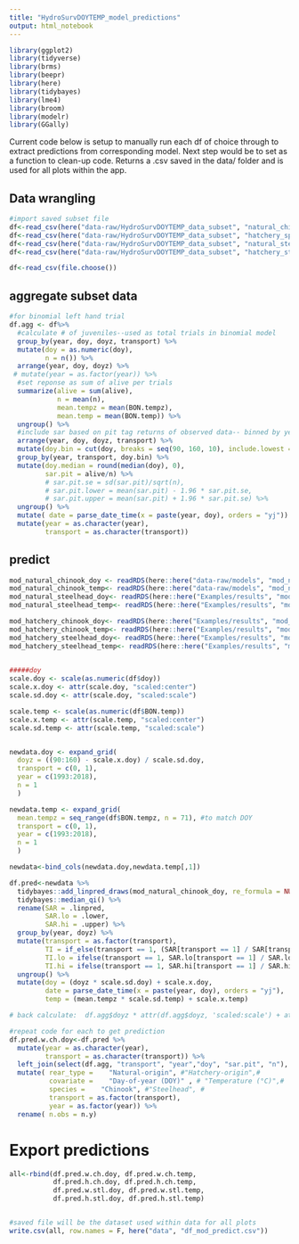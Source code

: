 ```yaml
---
title: "HydroSurvDOYTEMP_model_predictions"
output: html_notebook
---
```

```r
library(ggplot2)
library(tidyverse)
library(brms)
library(beepr)
library(here)
library(tidybayes)
library(lme4)
library(broom)
library(modelr)
library(GGally)
```



Current code below is setup to manually run each df of choice through to extract predictions from corresponding model. Next step would be to set as a function to clean-up code. Returns a .csv saved in the data/ folder and is used for all plots within the app. 





## Data wrangling

```r
#import saved subset file 
df<-read_csv(here("data-raw/HydroSurvDOYTEMP_data_subset", "natural_chinook_data_subset.csv"))
df<-read_csv(here("data-raw/HydroSurvDOYTEMP_data_subset", "hatchery_spsu_chinook_data_subset.csv"))
df<-read_csv(here("data-raw/HydroSurvDOYTEMP_data_subset", "natural_steelhead_data_subset.csv"))
df<-read_csv(here("data-raw/HydroSurvDOYTEMP_data_subset", "hatchery_steelhead_data_subset.csv"))

df<-read_csv(file.choose())
```

## aggregate subset data

```r
#for binomial left hand trial 
df.agg <- df%>% 
  #calculate # of juveniles--used as total trials in binomial model
  group_by(year, doy, doyz, transport) %>% 
  mutate(doy = as.numeric(doy),
         n = n()) %>% 
  arrange(year, doy, doyz) %>% 
 # mutate(year = as.factor(year)) %>% 
  #set reponse as sum of alive per trials 
  summarize(alive = sum(alive),
            n = mean(n),
            mean.tempz = mean(BON.tempz),
            mean.temp = mean(BON.temp)) %>% 
  ungroup() %>% 
  #include sar based on pit tag returns of observed data-- binned by year, weekly doy (doy.bin), and transport (ROR v Transport)
  arrange(year, doy, doyz, transport) %>% 
  mutate(doy.bin = cut(doy, breaks = seq(90, 160, 10), include.lowest = TRUE)) %>% 
  group_by(year, transport, doy.bin) %>% 
  mutate(doy.median = round(median(doy), 0),
         sar.pit = alive/n) %>% 
         # sar.pit.se = sd(sar.pit)/sqrt(n),
         # sar.pit.lower = mean(sar.pit) - 1.96 * sar.pit.se,
         # sar.pit.upper = mean(sar.pit) + 1.96 * sar.pit.se) %>% 
  ungroup() %>% 
  mutate( date = parse_date_time(x = paste(year, doy), orders = "yj")) %>% 
  mutate(year = as.character(year),
         transport = as.character(transport))

```

## predict

```r

mod_natural_chinook_doy <- readRDS(here::here("data-raw/models", "mod_natural_chinook_doy.rds"))
mod_natural_chinook_temp<- readRDS(here::here("data-raw/models", "mod_natural_chinook_temp.rds"))
mod_natural_steelhead_doy<- readRDS(here::here("Examples/results", "mod_natural_steelhead_doy.rds"))
mod_natural_steelhead_temp<- readRDS(here::here("Examples/results", "mod_natural_steelhead_temp.rds"))

mod_hatchery_chinook_doy<- readRDS(here::here("Examples/results", "mod_hatchery_chinook_doy.rds"))
mod_hatchery_chinook_temp<- readRDS(here::here("Examples/results", "mod_hatchery_chinook_temp.rds"))
mod_hatchery_steelhead_doy<- readRDS(here::here("Examples/results", "mod_hatchery_steelhead_doy.rds"))
mod_hatchery_steelhead_temp<- readRDS(here::here("Examples/results", "mod_hatchery_steelhead_temp.rds"))
  
```

```r
#####doy
scale.doy <- scale(as.numeric(df$doy))
scale.x.doy <- attr(scale.doy, "scaled:center")
scale.sd.doy <- attr(scale.doy, "scaled:scale")

scale.temp <- scale(as.numeric(df$BON.temp))
scale.x.temp <- attr(scale.temp, "scaled:center")
scale.sd.temp <- attr(scale.temp, "scaled:scale")


newdata.doy <- expand_grid(
  doyz = ((90:160) - scale.x.doy) / scale.sd.doy,
  transport = c(0, 1),
  year = c(1993:2018),
  n = 1
  ) 

newdata.temp <- expand_grid(
  mean.tempz = seq_range(df$BON.tempz, n = 71), #to match DOY 
  transport = c(0, 1),
  year = c(1993:2018),
  n = 1
  ) 

newdata<-bind_cols(newdata.doy,newdata.temp[,1])
```

```r
df.pred<-newdata %>% 
  tidybayes::add_linpred_draws(mod_natural_chinook_doy, re_formula = NULL, allow_new_levels = TRUE, ndraws = 10, transform =TRUE) %>% 
  tidybayes::median_qi() %>% 
  rename(SAR = .linpred,
         SAR.lo = .lower,
         SAR.hi = .upper) %>% 
  group_by(year, doyz) %>% 
  mutate(transport = as.factor(transport),
         TI = if_else(transport == 1, (SAR[transport == 1] / SAR[transport == 0]), NA),
         TI.lo = ifelse(transport == 1, SAR.lo[transport == 1] / SAR.lo[transport == 0], NA),
         TI.hi = ifelse(transport == 1, SAR.hi[transport == 1] / SAR.hi[transport == 0], NA)) %>% 
  ungroup() %>% 
  mutate(doy = (doyz * scale.sd.doy) + scale.x.doy,
         date = parse_date_time(x = paste(year, doy), orders = "yj"),
         temp = (mean.tempz * scale.sd.temp) + scale.x.temp) 

# back calculate:  df.agg$doyz * attr(df.agg$doyz, 'scaled:scale') + attr(df.agg$doyz, 'scaled:center')
```

```r
#repeat code for each to get prediction
df.pred.w.ch.doy<-df.pred %>% 
  mutate(year = as.character(year),
         transport = as.character(transport)) %>% 
  left_join(select(df.agg, "transport", "year","doy", "sar.pit", "n"), by = c("transport", "year", "doy")) %>% 
  mutate( rear_type =    "Natural-origin", #"Hatchery-origin",#
          covariate =    "Day-of-year (DOY)" , # "Temperature (°C)",#
          species =    "Chinook", #"Steelhead", #
          transport = as.factor(transport),
          year = as.factor(year)) %>% 
  rename( n.obs = n.y)

```

# Export predictions

```r
all<-rbind(df.pred.w.ch.doy, df.pred.w.ch.temp,
           df.pred.h.ch.doy, df.pred.h.ch.temp,
           df.pred.w.stl.doy, df.pred.w.stl.temp,
           df.pred.h.stl.doy, df.pred.h.stl.temp)


#saved file will be the dataset used within data for all plots
write.csv(all, row.names = F, here("data", "df_mod_predict.csv"))


```




